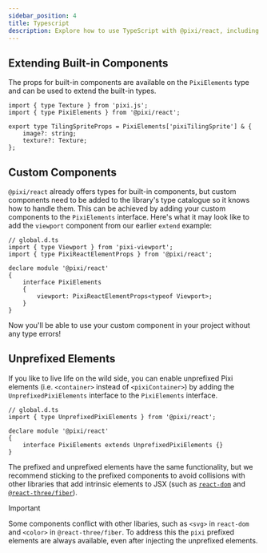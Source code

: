 ```yaml
---
sidebar_position: 4
title: Typescript
description: Explore how to use TypeScript with @pixi/react, including type definitions for built-in components and extending the library with custom components.
---
```


## Extending Built-in Components

The props for built-in components are available on the `PixiElements` type and can be used to extend the built-in types.

```tsx
import { type Texture } from 'pixi.js';
import { type PixiElements } from '@pixi/react';

export type TilingSpriteProps = PixiElements['pixiTilingSprite'] & {
    image?: string;
    texture?: Texture;
};
```

## Custom Components

`@pixi/react` already offers types for built-in components, but custom components need to be added to the library's type catalogue so it knows how to handle them. This can be achieved by adding your custom components to the `PixiElements` interface. Here's what it may look like to add the `viewport` component from our earlier `extend` example:

```tsx
// global.d.ts
import { type Viewport } from 'pixi-viewport';
import { type PixiReactElementProps } from '@pixi/react';

declare module '@pixi/react'
{
    interface PixiElements
    {
        viewport: PixiReactElementProps<typeof Viewport>;
    }
}
```

Now you'll be able to use your custom component in your project without any type errors!

## Unprefixed Elements

If you like to live life on the wild side, you can enable unprefixed Pixi elements (i.e. `<container>` instead of `<pixiContainer>`) by adding the `UnprefixedPixiElements` interface to the `PixiElements` interface.

```tsx
// global.d.ts
import { type UnprefixedPixiElements } from '@pixi/react';

declare module '@pixi/react'
{
    interface PixiElements extends UnprefixedPixiElements {}
}
```

The prefixed and unprefixed elements have the same functionality, but we recommend sticking to the prefixed components to avoid collisions with other libraries that add intrinsic elements to JSX (such as [`react-dom`][react-dom] and [`@react-three/fiber`][react-three-fiber]).

> [!IMPORTANT]
> Some components conflict with other libaries, such as `<svg>` in `react-dom` and `<color>` in `@react-three/fiber`. To address this the `pixi` prefixed elements are always available, even after injecting the unprefixed elements.

[react-dom]: https://www.npmjs.com/package/react-dom
[react-three-fiber]: https://www.npmjs.com/package/@react-three/fiber
